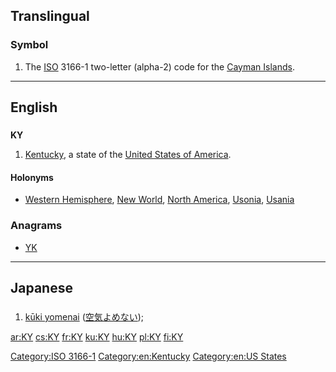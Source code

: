 {{also|ky|Ky.|.ky}}
==Translingual==

===Symbol===
{{head|mul|symbol}}

# The [[ISO]] 3166-1 two-letter (alpha-2) code for the [[Cayman Islands]].

[[Category:ISO 3166-1]]

----

==English==

==={{abbreviation-old|en}}===
'''KY'''

# [[Kentucky]], a state of the [[United States of America]].

====Holonyms====
* [[Western Hemisphere]], [[New World]], [[North America]], [[Usonia]], [[Usania]]

===Anagrams===
* [[YK#English|YK]]

[[Category:en:Kentucky]]
[[Category:en:US States]]

----

==Japanese==

==={{abbreviation-old|ja}}===
{{ja-noun|r|kata=ケーワイ|rom=kēwai}}

# [[kūki yomenai]] ([[空気よめない]]); {{gloss|unable to read social cues}}

[[ar:KY]]
[[cs:KY]]
[[fr:KY]]
[[ku:KY]]
[[hu:KY]]
[[pl:KY]]
[[fi:KY]]